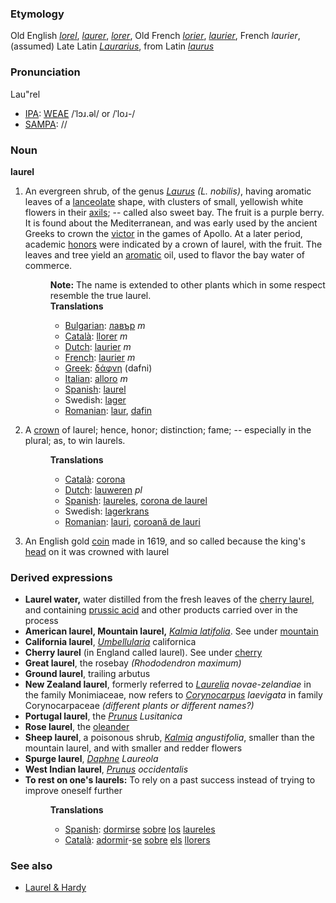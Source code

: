 ===Etymology===
Old English ''[[lorel]]'', ''[[laurer]]'', ''[[lorer]]'', Old French ''[[lorier]]'', ''[[laurier]]'', French ''laurier'', (assumed) Late Latin ''[[Laurarius]]'', from Latin ''[[laurus]]''

===Pronunciation===
Lau"rel 
*[[IPA]]: [[WEAE]] /ˈlɔɹ.əl/ or /ˈloɹ-/
*[[SAMPA]]: //

===Noun===
'''laurel'''

#An evergreen shrub, of the genus ''[[Laurus]] (L. nobilis)'', having aromatic leaves of a [[lanceolate]] shape, with clusters of small, yellowish white flowers in their [[axils]]; -- called also sweet bay. The fruit is a purple berry. It is found about the Mediterranean, and was early used by the ancient Greeks to crown the [[victor]] in the games of Apollo. At a later period, academic [[honor]]s were indicated by a crown of laurel, with the fruit. The leaves and tree yield an [[aromatic]] oil, used to flavor the bay water of commerce.
#:'''Note:''' The name is extended to other plants which in some respect resemble the true laurel.
#:'''Translations'''
#:*[[Bulgarian]]: [[лавър]] ''m'' 
#:*[[Català]]: [[llorer]] ''m''
#:*[[Dutch]]: [[laurier]] ''m'' 
#:*[[French]]: [[laurier]] ''m''
#:*[[Greek]]: [[δάφνη]] (dafni)
#:*[[Italian]]: [[alloro]] ''m''
#:*[[Spanish]]: [[laurel]]
#:*Swedish: [[lager]]
#:*[[Romanian]]: [[laur]], [[dafin]] 
#A [[crown]] of laurel; hence, honor; distinction; fame; -- especially in the plural; as, to win laurels.
#:'''Translations'''
#:*[[Català]]: [[corona]]
#:*[[Dutch]]: [[lauweren]] ''pl'' 
#:*[[Spanish]]: [[laureles]], [[corona de laurel]]
#:*Swedish: [[lagerkrans]]
#:*[[Romanian]]: [[lauri]], [[coroană de lauri]]
#An English gold [[coin]] made in 1619, and so called because the king's [[head]] on it was crowned with laurel

===Derived expressions===
*'''Laurel water,''' water distilled from the fresh leaves of the [[cherry laurel]], and containing [[prussic acid]] and other products carried over in the process
*'''American laurel, Mountain laurel,''' ''[[Kalmia latifolia]]''. See under [[mountain]]
*'''California laurel''', ''[[Umbellularia]]'' californica
*'''Cherry laurel''' (in England called laurel). See under [[cherry]]
*'''Great laurel''', the rosebay ''(Rhododendron maximum)''
*'''Ground laurel''', trailing arbutus
*'''New Zealand laurel''', formerly referred to ''[[Laurelia]] novae-zelandiae'' in the family Monimiaceae, now refers to ''[[Corynocarpus]] laevigata'' in family Corynocarpaceae ''(different plants or different names?)''
*'''Portugal laurel''', the ''[[Prunus]] Lusitanica''
*'''Rose laurel''', the [[oleander]]
*'''Sheep laurel''', a poisonous shrub, ''[[Kalmia]] angustifolia'', smaller than the mountain laurel, and with smaller and redder flowers
*'''Spurge laurel''', ''[[Daphne]] Laureola''
*'''West Indian laurel''', ''[[Prunus]] occidentalis''
*'''To rest on one's laurels:''' To rely on a past success instead of trying to improve oneself further
*:'''Translations'''
*:*[[Spanish]]: [[dormirse]] [[sobre]] [[los]] [[laureles]]
*:*[[Català]]: [[adormir]]-[[se]] [[sobre]] [[els]] [[llorers]]

===See also===
*[[Laurel & Hardy]]